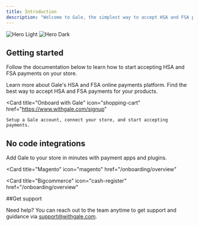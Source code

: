 ```yaml
---
title: Introduction
description: "Welcome to Gale, the simplest way to accept HSA and FSA payments."
---
```


<img
  className="block dark:hidden"
  src="/images/hero-main.png"
  alt="Hero Light"
/>
<img
  className="hidden dark:block"
  src="/images/hero-main.png"
  alt="Hero Dark"
/>

## Getting started 

Follow the documentation below to learn how to start accepting HSA and FSA payments on your store. 


<CardGroup cols={3}>
  <Card
    title="Overview"
    icon="info-circle"
    href="/onboarding/overview"
  >
    Learn more about Gale's HSA and FSA online payments platform.
  </Card>
  <Card
    title="HSA/FSA payments"
    icon="shopping-cart"
    href="/onboarding/overview"
  >
    Find the best way to accept HSA and FSA payments for your products.
  </Card>

  <Card
    title="Onboard with Gale"
    icon="shopping-cart"
    href="https://www.withgale.com/signup"
  >
    Setup a Gale account, connect your store, and start accepting payments.
  </Card>
</CardGroup>



## No code integrations

Add Gale to your store in minutes with payment apps and plugins. 

<CardGroup cols={4}>
  <Card
    title="Shopify"
    icon="shopify"
    href="/onboarding/overview"
  >

  </Card>
  <Card
    title="Woocommerce"
    icon="life-ring"
    href="mailto:support@galepayments.com"
  >
   </Card>

  <Card
    title="Magento"
    icon="magento"
    href="/onboarding/overview"
  >
   </Card>

   <Card
    title="Bigcommerce"
    icon="cash-register"
    href="/onboarding/overview"
  >
    
  </Card>
</CardGroup>

##Get support

Need help? You can reach out to the team anytime to get support and guidance via support@withgale.com. 
